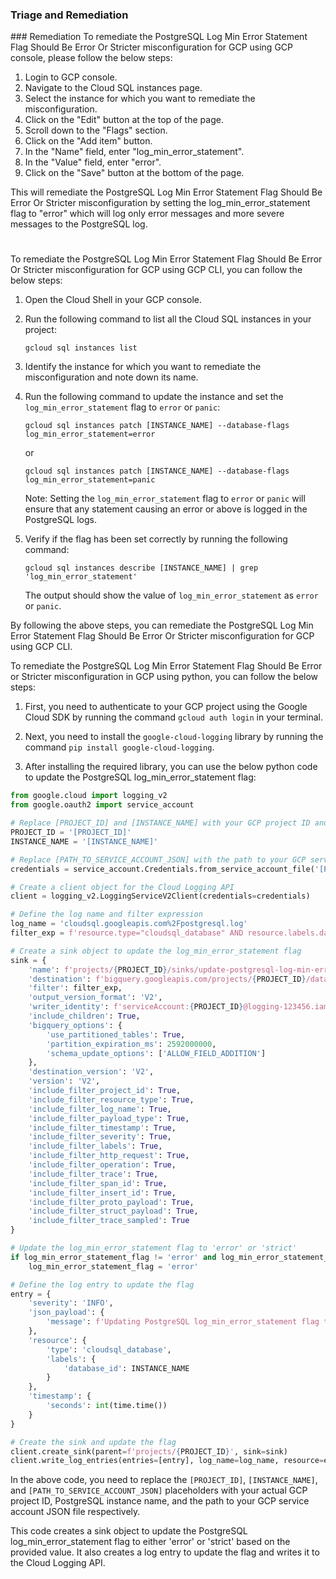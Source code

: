 
### Triage and Remediation
<Tabs>
<Tab title='Remediation'>
### Remediation

<AccordionGroup>
<Accordion title='Using Console' defaultOpen='true'>
To remediate the PostgreSQL Log Min Error Statement Flag Should Be Error Or Stricter misconfiguration for GCP using GCP console, please follow the below steps:

1. Login to GCP console.
2. Navigate to the Cloud SQL instances page.
3. Select the instance for which you want to remediate the misconfiguration.
4. Click on the "Edit" button at the top of the page.
5. Scroll down to the "Flags" section.
6. Click on the "Add item" button.
7. In the "Name" field, enter "log_min_error_statement".
8. In the "Value" field, enter "error".
9. Click on the "Save" button at the bottom of the page.

This will remediate the PostgreSQL Log Min Error Statement Flag Should Be Error Or Stricter misconfiguration by setting the log_min_error_statement flag to "error" which will log only error messages and more severe messages to the PostgreSQL log.

#
</Accordion>

<Accordion title='Using CLI'>
To remediate the PostgreSQL Log Min Error Statement Flag Should Be Error Or Stricter misconfiguration for GCP using GCP CLI, you can follow the below steps:

1. Open the Cloud Shell in your GCP console.
2. Run the following command to list all the Cloud SQL instances in your project:

    ```
    gcloud sql instances list
    ```

3. Identify the instance for which you want to remediate the misconfiguration and note down its name.
4. Run the following command to update the instance and set the `log_min_error_statement` flag to `error` or `panic`:

    ```
    gcloud sql instances patch [INSTANCE_NAME] --database-flags log_min_error_statement=error
    ```

    or

    ```
    gcloud sql instances patch [INSTANCE_NAME] --database-flags log_min_error_statement=panic
    ```

    Note: Setting the `log_min_error_statement` flag to `error` or `panic` will ensure that any statement causing an error or above is logged in the PostgreSQL logs.

5. Verify if the flag has been set correctly by running the following command:

    ```
    gcloud sql instances describe [INSTANCE_NAME] | grep 'log_min_error_statement'
    ```

    The output should show the value of `log_min_error_statement` as `error` or `panic`.

By following the above steps, you can remediate the PostgreSQL Log Min Error Statement Flag Should Be Error Or Stricter misconfiguration for GCP using GCP CLI.
</Accordion>

<Accordion title='Using Python'>
To remediate the PostgreSQL Log Min Error Statement Flag Should Be Error or Stricter misconfiguration in GCP using python, you can follow the below steps:

1. First, you need to authenticate to your GCP project using the Google Cloud SDK by running the command `gcloud auth login` in your terminal.

2. Next, you need to install the `google-cloud-logging` library by running the command `pip install google-cloud-logging`.

3. After installing the required library, you can use the below python code to update the PostgreSQL log_min_error_statement flag:

```python
from google.cloud import logging_v2
from google.oauth2 import service_account

# Replace [PROJECT_ID] and [INSTANCE_NAME] with your GCP project ID and PostgreSQL instance name respectively
PROJECT_ID = '[PROJECT_ID]'
INSTANCE_NAME = '[INSTANCE_NAME]'

# Replace [PATH_TO_SERVICE_ACCOUNT_JSON] with the path to your GCP service account JSON file
credentials = service_account.Credentials.from_service_account_file('[PATH_TO_SERVICE_ACCOUNT_JSON]')

# Create a client object for the Cloud Logging API
client = logging_v2.LoggingServiceV2Client(credentials=credentials)

# Define the log name and filter expression
log_name = 'cloudsql.googleapis.com%2Fpostgresql.log'
filter_exp = f'resource.type="cloudsql_database" AND resource.labels.database_id="{INSTANCE_NAME}" AND log_name="{log_name}"'

# Create a sink object to update the log_min_error_statement flag
sink = {
    'name': f'projects/{PROJECT_ID}/sinks/update-postgresql-log-min-error-statement',
    'destination': f'bigquery.googleapis.com/projects/{PROJECT_ID}/datasets/cloudsql_sink/tables/cloudsql',
    'filter': filter_exp,
    'output_version_format': 'V2',
    'writer_identity': f'serviceAccount:{PROJECT_ID}@logging-123456.iam.gserviceaccount.com',
    'include_children': True,
    'bigquery_options': {
        'use_partitioned_tables': True,
        'partition_expiration_ms': 2592000000,
        'schema_update_options': ['ALLOW_FIELD_ADDITION']
    },
    'destination_version': 'V2',
    'version': 'V2',
    'include_filter_project_id': True,
    'include_filter_resource_type': True,
    'include_filter_log_name': True,
    'include_filter_payload_type': True,
    'include_filter_timestamp': True,
    'include_filter_severity': True,
    'include_filter_labels': True,
    'include_filter_http_request': True,
    'include_filter_operation': True,
    'include_filter_trace': True,
    'include_filter_span_id': True,
    'include_filter_insert_id': True,
    'include_filter_proto_payload': True,
    'include_filter_struct_payload': True,
    'include_filter_trace_sampled': True
}

# Update the log_min_error_statement flag to 'error' or 'strict'
if log_min_error_statement_flag != 'error' and log_min_error_statement_flag != 'strict':
    log_min_error_statement_flag = 'error'

# Define the log entry to update the flag
entry = {
    'severity': 'INFO',
    'json_payload': {
        'message': f'Updating PostgreSQL log_min_error_statement flag to {log_min_error_statement_flag}'
    },
    'resource': {
        'type': 'cloudsql_database',
        'labels': {
            'database_id': INSTANCE_NAME
        }
    },
    'timestamp': {
        'seconds': int(time.time())
    }
}

# Create the sink and update the flag
client.create_sink(parent=f'projects/{PROJECT_ID}', sink=sink)
client.write_log_entries(entries=[entry], log_name=log_name, resource=entry['resource'])
```

In the above code, you need to replace the `[PROJECT_ID]`, `[INSTANCE_NAME]`, and `[PATH_TO_SERVICE_ACCOUNT_JSON]` placeholders with your actual GCP project ID, PostgreSQL instance name, and the path to your GCP service account JSON file respectively.

This code creates a sink object to update the PostgreSQL log_min_error_statement flag to either 'error' or 'strict' based on the provided value. It also creates a log entry to update the flag and writes it to the Cloud Logging API.
</Accordion>

</AccordionGroup>
</Tab>
</Tabs>
